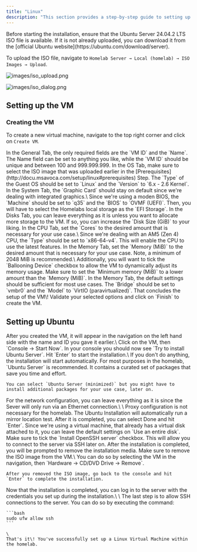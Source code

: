 ```yaml
---
title: "Linux"
description: "This section provides a step-by-step guide to setting up a Linux virtual machine within the homelab. For simplicity, this guide focuses on the installation of Ubuntu Server 24.04.2 LTS. The installation process is straightforward and can be completed in just a few minutes."
---
```


<Accordion title="Prerequsites" defaultOpen="true" icon="bookmark">
  Before starting the installation, ensure that the Ubuntu Server 24.04.2 LTS ISO file is available. If it is not already uploaded, you can download it from the [official Ubuntu website](https://ubuntu.com/download/server).

  To upload the ISO file, navigate to `Homelab Server → Local (homelab) → ISO Images → Upload`.

  ![images/iso_upload.png](/images/iso_upload.png)

  ![images/iso_dialog.png](/images/iso_dialog.png)
</Accordion>

## Setting up the VM

### Creating the VM

To create a new virtual machine, navigate to the top right corner and click on `Create VM`.

<AccordionGroup>
  <Accordion title="General" icon="house">
    In the General Tab, the only required fields are the `VM ID` and the `Name`. The Name field can be set to anything you like, while the `VM ID` should be unique and between 100 and 999.999.999.
  </Accordion>
  <Accordion title="OS (Operating System)" icon="linux">
    In the OS Tab, make sure to select the ISO image that was uploaded earlier in the [Prerequisites](http://docu.msavoca.com/setup/linux#prerequisites) Step. The `Type` of the Guest OS should be set to `Linux` and the `Version` to `6.x - 2.6 Kernel`.
  </Accordion>
  <Accordion title="System" icon="server">
    In the System Tab, the `Graphic Card` should stay on default since we're dealing with integrated graphics.\
    Since we're using a moden BIOS, the `Machine` should be set to `q35` and the `BIOS` to `OVMF (UEFI)`. Then, you will have to select the Homelabs local storage as the `EFI Storage`.
  </Accordion>
  <Accordion title="Disks" icon="database">
    In the Disks Tab, you can leave everything as it is unless you want to allocate more storage to the VM. If so, you can increase the `Disk Size (GiB)` to your liking.
  </Accordion>
  <Accordion title="CPU" icon="microchip">
    In the CPU Tab, set the `Cores` to the desired amount that is necessary for your use case.\
    Since we're dealing with an AM5 (Zen 4) CPU, the `Type` should be set to `x86-64-v4`. This will enable the CPU to use the latest features.
  </Accordion>
  <Accordion title="Memory" icon="memory">
    In the Memory Tab, set the `Memory (MiB)` to the desired amount that is necessary for your use case. Note, a minimum of 2048 MiB is recommended.\
    Additionally, you will want to tick the `Ballooning Device` checkbox to allow the VM to dynamically adjust its memory usage. Make sure to set the `Minimum memory (MiB)` to a lower amount than the `Memory (MiB)`.
  </Accordion>
  <Accordion title="Network" icon="network-wired">
    In the Memory Tab, the default settings should be sufficient for most use cases. The `Bridge` should be set to `vmbr0` and the `Model` to `VirtIO (paravirtualized)`.
  </Accordion>
  <Accordion title="Confirm" icon="circle-check">
    That concludes the setup of the VM\! Validate your selected options and click on `Finish` to create the VM.
  </Accordion>
</AccordionGroup>

## Setting up Ubuntu

<AccordionGroup>
  <Accordion title="Starting the Machine" icon="terminal">
    After you created the VM, it will appear in the navigation on the left hand side with the name and ID you gave it earlier.\
    Click on the VM, then `Console → Start Now`.
  </Accordion>
  <Accordion title="Install Ubuntu Server" icon="ubuntu">
    In your console you should now see `Try to install Ubuntu Server`. Hit `Enter` to start the installation.\
    If you don't do anything, the installation will start automatically.
  </Accordion>
  <Accordion title="Type of Installation" icon="filter">
    For most purposes in the homelab, `Ubuntu Server` is recommended. It contains a curated set of packages that save you time and effort.

    You can select `Ubuntu Server (minimized)` but you might have to install additional packages for your use case, later on.
  </Accordion>
  <Accordion title="Network configuration" icon="network-wired">
    For the network configuration, you can leave everything as it is since the Sever will only run via an Ethernet connection.\
    \
    Proxy configuration is not necessary for the homelab.
  </Accordion>
  <Accordion title="Mirror configuration" icon="flipboard">
    The Ubuntu Installation will automatically run a mirror location test. After it is completed, you can select Done and hit `Enter`.
  </Accordion>
  <Accordion title="Disks" icon="database">
    Since we're using a virtual machine, that already has a virtual disk attached to it, you can leave the default settings on `Use an entire disk`.
  </Accordion>
  <Accordion title="SSH configuration" icon="terminal">
    Make sure to tick the `Install OpenSSH server` checkbox. This will allow you to connect to the server via SSH later on.
  </Accordion>
  <Accordion title="Removing the ISO Image" icon="compact-disc">
    After the installation is completed, you will be prompted to remove the installation media. Make sure to remove the ISO image from the VM.\
    You can do so by selecting the VM in the navigation, then `Hardware → CD/DVD Drive → Remove`.

    After you removed the ISO image, go back to the console and hit `Enter` to complete the installation.
  </Accordion>
  <Accordion title="Finishing up" icon="circle-check">
    Now that the installation is completed, you can log in to the server with the credentials you set up during the installation.\
    \
    The last step is to allow SSH connections to the server. You can do so by executing the command:

    ```bash
    sudo ufw allow ssh
    ```

    \
    That's it\! You've successfully set up a Linux Virtual Machine within the homelab.
  </Accordion>
</AccordionGroup>